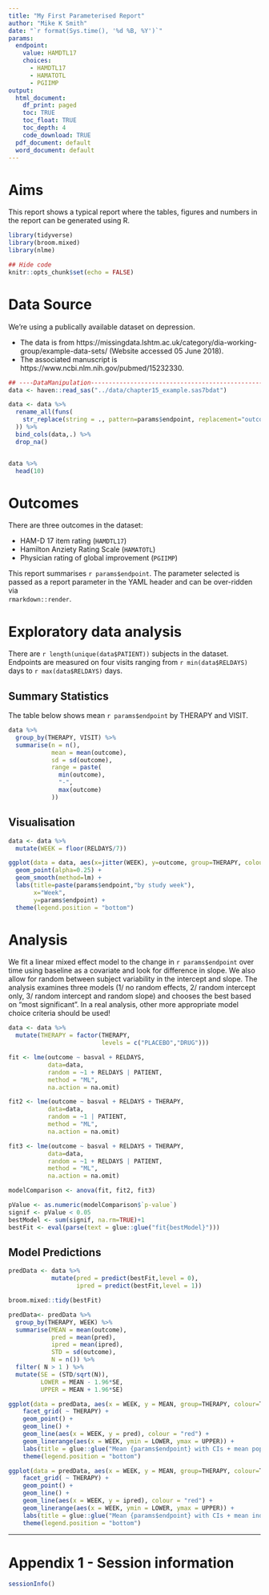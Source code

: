 ```yaml
---
title: "My First Parameterised Report"
author: "Mike K Smith"
date: "`r format(Sys.time(), '%d %B, %Y')`"
params: 
  endpoint: 
    value: HAMDTL17
    choices:
      - HAMDTL17
      - HAMATOTL
      - PGIIMP
output:
  html_document:
    df_print: paged
    toc: TRUE
    toc_float: TRUE
    toc_depth: 4
    code_download: TRUE
  pdf_document: default
  word_document: default
---
```

# Aims
This report shows a typical report where the tables, figures and numbers in the
report can be generated using R.

```r
library(tidyverse)
library(broom.mixed)
library(nlme)

## Hide code 
knitr::opts_chunk$set(echo = FALSE)
```

# Data Source
We're using a publically available dataset on depression. 
  
  * The data is from https://missingdata.lshtm.ac.uk/category/dia-working-group/example-data-sets/
(Website accessed 05 June 2018).  
  * The associated manuscript is https://www.ncbi.nlm.nih.gov/pubmed/15232330.  

```r
## ----DataManipulation----------------------------------------------------
data <- haven::read_sas("../data/chapter15_example.sas7bdat")

data <- data %>%
  rename_all(funs(
    str_replace(string = ., pattern=params$endpoint, replacement="outcome")
  )) %>%
  bind_cols(data,.) %>%
  drop_na()


data %>%
  head(10)
```

# Outcomes
There are three outcomes in the dataset:   
  
  * HAM-D 17 item rating (`HAMDTL17`)  
  * Hamilton Anziety Rating Scale (`HAMATOTL`)  
  * Physician rating of global improvement (`PGIIMP`)  
  
This report summarises `r params$endpoint`. The parameter selected is passed
as a report parameter in the YAML header and can be over-ridden via  
`rmarkdown::render`.

# Exploratory data analysis
There are `r length(unique(data$PATIENT))` subjects in the dataset. Endpoints
are measured on four visits ranging from `r min(data$RELDAYS)` days to 
`r max(data$RELDAYS)` days. 

## Summary Statistics
The table below shows mean `r params$endpoint` by THERAPY and VISIT.
  
```r
data %>%
  group_by(THERAPY, VISIT) %>%
  summarise(n = n(),
            mean = mean(outcome),
            sd = sd(outcome),
            range = paste(
              min(outcome), 
              "-",
              max(outcome)
            ))
```
  
## Visualisation  
  
```r
data <- data %>%
  mutate(WEEK = floor(RELDAYS/7))

ggplot(data = data, aes(x=jitter(WEEK), y=outcome, group=THERAPY, colour=THERAPY)) +
  geom_point(alpha=0.25) + 
  geom_smooth(method=lm) +
  labs(title=paste(params$endpoint,"by study week"),
       x="Week",
       y=params$endpoint) + 
  theme(legend.position = "bottom")
```
  
# Analysis
We fit a linear mixed effect model to the change in `r params$endpoint` over 
time using baseline as a covariate and look for difference in slope. We also 
allow for random between subject variability in the intercept and slope. The 
analysis examines three models (1/ no random effects, 2/ random intercept only,
3/ random intercept and random slope) and chooses the best based on "most 
significant". In a real analysis, other more appropriate model choice criteria 
should be used!

```r
data <- data %>%
  mutate(THERAPY = factor(THERAPY,
                          levels = c("PLACEBO","DRUG"))) 

fit <- lme(outcome ~ basval + RELDAYS, 
           data=data, 
           random = ~1 + RELDAYS | PATIENT,
           method = "ML",
           na.action = na.omit)

fit2 <- lme(outcome ~ basval + RELDAYS + THERAPY, 
           data=data, 
           random = ~1 | PATIENT,
           method = "ML",
           na.action = na.omit)

fit3 <- lme(outcome ~ basval + RELDAYS + THERAPY, 
           data=data, 
           random = ~1 + RELDAYS | PATIENT,
           method = "ML",
           na.action = na.omit)

modelComparison <- anova(fit, fit2, fit3)

pValue <- as.numeric(modelComparison$`p-value`)
signif <- pValue < 0.05
bestModel <- sum(signif, na.rm=TRUE)+1
bestFit <- eval(parse(text = glue::glue("fit{bestModel}")))
```

## Model Predictions
```r
predData <- data %>%
            mutate(pred = predict(bestFit,level = 0),
                   ipred = predict(bestFit,level = 1))

broom.mixed::tidy(bestFit)

predData<- predData %>%
  group_by(THERAPY, WEEK) %>%
  summarise(MEAN = mean(outcome),
            pred = mean(pred),
            ipred = mean(ipred),
            STD = sd(outcome),
            N = n()) %>%
  filter( N > 1 ) %>%
  mutate(SE = (STD/sqrt(N)),
         LOWER = MEAN - 1.96*SE,
         UPPER = MEAN + 1.96*SE) 

ggplot(data = predData, aes(x = WEEK, y = MEAN, group=THERAPY, colour=THERAPY)) +
    facet_grid( ~ THERAPY) +
    geom_point() +
    geom_line() +
    geom_line(aes(x = WEEK, y = pred), colour = "red") + 
    geom_linerange(aes(x = WEEK, ymin = LOWER, ymax = UPPER)) +
    labs(title = glue::glue("Mean {params$endpoint} with CIs + mean population predictions")) +
    theme(legend.position = "bottom")

ggplot(data = predData, aes(x = WEEK, y = MEAN, group=THERAPY, colour=THERAPY)) +
    facet_grid( ~ THERAPY) +
    geom_point() +
    geom_line() +
    geom_line(aes(x = WEEK, y = ipred), colour = "red") + 
    geom_linerange(aes(x = WEEK, ymin = LOWER, ymax = UPPER)) +
    labs(title = glue::glue("Mean {params$endpoint} with CIs + mean individualised predictions")) +
    theme(legend.position = "bottom")
```

---

# Appendix 1 - Session information
```r
sessionInfo()
```
